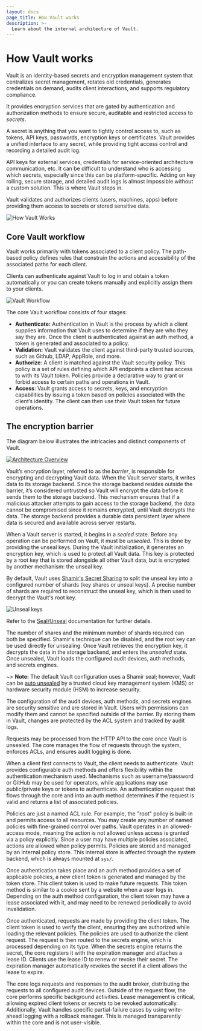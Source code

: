 ```yaml
---
layout: docs
page_title: How Vault works
description: >-
  Learn about the internal architecture of Vault.
---
```


# How Vault works

Vault is an identity-based secrets and encryption management system
that centralizes secret management, rotates old credentials, generates
credentials on demand, audits client interactions, and supports regulatory
compliance.

It provides encryption services that are gated by authentication and authorization 
methods to ensure secure, auditable and restricted access to _secrets_. 

A secret is anything that you want to tightly control access to, such as tokens,
API keys, passwords, encryption keys or certificates. Vault provides a unified
interface to any secret, while providing tight access control and recording a
detailed audit log.

API keys for external services, credentials for service-oriented architecture
communication, etc. It can be difficult to understand who is accessing which
secrets, especially since this can be platform-specific. Adding on key rolling,
secure storage, and detailed audit logs is almost impossible without a custom
solution. This is where Vault steps in.

Vault validates and authorizes clients (users, machines, apps) before providing
them access to secrets or stored sensitive data.

![How Vault Works](/img/how-vault-works.png)


## Core Vault workflow

Vault works primarily with tokens associated to a client policy. The path-based
policy defines rules that constrain the actions and accessibility of the
associated paths for each client.

Clients can authenticate against Vault to log in and obtain a token automatically
or you can create tokens manually and explicitly assign them to your clients.

![Vault Workflow](/img/vault-workflow-diagram1.png)

 The core Vault workflow consists of four stages:

- **Authenticate:** Authentication in Vault is the process by which a client supplies information that Vault uses to determine if they are who they say they are. Once the client is authenticated against an auth method, a token is generated and associated to a policy.
- **Validation:** Vault validates the client against third-party trusted sources, such as Github, LDAP, AppRole, and more.
- **Authorize**: A client is matched against the Vault security policy.  This policy is a set of rules defining which API endpoints a client has access to with its Vault token. Policies provide a declarative way to grant or forbid access to certain paths and operations in Vault.
- **Access**: Vault grants access to secrets, keys, and encryption capabilities by issuing a token based on policies associated with the client’s identity. The client can then use their Vault token for future operations.


## The encryption barrier

The diagram below illustrates the intricacies and distinct components of Vault.

[![Architecture Overview](/img/layers.png)](/img/layers.png)

Vault’s encryption layer, referred to as the _barrier_, is responsible for encrypting and decrypting Vault data. When the Vault server starts, it writes data to its storage backend. Since the storage backend resides outside the barrier, it’s considered untrusted so Vault will encrypt the data before it sends them to the storage backend. This mechanism ensures that if a malicious attacker attempts to gain access to the storage backend, the data cannot be compromised since it remains encrypted, until Vault decrypts the data. The storage backend provides a durable data persistent layer where data is secured and available across server restarts.

When a Vault server is started, it begins in a _sealed_ state. Before any
operation can be performed on Vault, it must be _unsealed_. This is done by
providing the unseal keys. During the Vault initialization, it generates an
encryption key, which is used to protect all Vault data. This key is protected by
a root key that is stored alongside all other Vault data, but is encrypted by another mechanism: the unseal key.




By default, Vault uses [Shamir's Secret
Sharing](https://en.wikipedia.org/wiki/Shamir%27s_Secret_Sharing) to split the
unseal key into a configured number of shards (key shares or unseal
keys). A precise number of shards are required to reconstruct the unseal key,
which is then used to decrypt the Vault's root key.

![Unseal keys](/img/vault-shamir-seal.png)

Refer to the [Seal/Unseal](/vault/docs/concepts/seal#seal-unseal) documentation for
further details.

The number of shares and the minimum number of shards required can both be specified.
Shamir's technique can be disabled, and the root key can be used directly for
unsealing. Once Vault retrieves the encryption key, it decrypts the
data in the storage backend, and enters the _unsealed_ state. Once unsealed,
Vault loads the configured audit devices, auth methods, and secrets
engines.

~> **Note:** The default Vault configuration uses a Shamir seal; however, Vault can be [auto
unsealed](/vault/docs/concepts/seal#auto-unseal) by a trusted cloud key management
system (KMS) or hardware security module (HSM) to increase security.

The configuration of the audit devices, auth methods, and secrets engines are security sensitive and are stored in Vault. Users with permissions can modify them and cannot be specified outside of the barrier. By storing them in Vault, changes are protected by the ACL system and tracked by audit logs.

Requests may be processed from the HTTP API to the core once Vault is unsealed.
The core manages the flow of requests through the system,
enforces ACLs, and ensures audit logging is done.

When a client first connects to Vault, the client needs to authenticate. Vault provides
configurable auth methods and offers flexibility within the authentication mechanism
used. Mechanisms such as username/password or GitHub may be
used for operators, while applications may use public/private keys or tokens to
authenticate. An authentication request that flows through the core and into an auth
method determines if the request is valid and returns a list of
associated policies.

Policies are just a named ACL rule. For example, the "root" policy is built-in
and permits access to all resources. You may create any number of named policies
with fine-grained control over paths. Vault operates in an allowed-access mode, meaning the action is not allowed unless access is granted via a policy explicitly. Since a user may have multiple policies associated, actions are allowed when policy permits. Policies are stored and managed by an internal
policy store. This internal store is affected through the system backend,
which is always mounted at `sys/`.

Once authentication takes place and an auth method provides a set of applicable
policies, a new client token is generated and managed by the token store. This
client token is used to make future requests.
This token method is similar to a cookie sent by a website when a user logs in. Depending on the auth method configuration, the client
token may have a lease associated with it, and may need to be renewed periodically to avoid invalidation.

Once authenticated, requests are made by providing the client token. The client token is
used to verify the client, ensuring they are authorized while loading the relevant policies. The
policies are used to authorize the client request. The request is then routed to the secrets engine, which is processed depending on its type. When the secrets engine returns the secret, the core registers it with the expiration manager and attaches a lease ID.  Clients use the lease ID to renew or revoke their
secret. The expiration manager automatically revokes the secret if a client allows the lease to expire.

The core logs requests and responses to the audit broker, distributing the requests to all configured audit devices. Outside of the request
flow, the core performs specific background activities. Lease management is critical, allowing expired client tokens or secrets to be revoked automatically. Additionally, Vault handles specific partial-failure cases by using write-ahead logging with a rollback manager. This is managed transparently within the core and is not user-visible.
